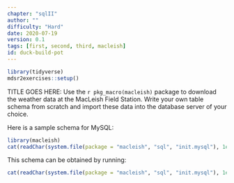 ```yaml
---
chapter: "sqlII"
author: ""
difficulty: "Hard"
date: 2020-07-19 
version: 0.1
tags: [first, second, third, macleish]
id: duck-build-pot
---
```


```r
library(tidyverse)
mdsr2exercises::setup()
```

TITLE GOES HERE: Use the `r pkg_macro(macleish)` package to download the weather data at the MacLeish Field Station. Write your own table schema from scratch and import these data into the database server of your choice. 

 <!--begin-answer-->
Here is a sample schema for MySQL:

```r
library(macleish)
cat(readChar(system.file(package = "macleish", "sql", "init.mysql"), 1e5))
```

This schema can be obtained by running:

```r
cat(readChar(system.file(package = "macleish", "sql", "init.mysql"), 1e5))
```

 <!--end-answer-->


